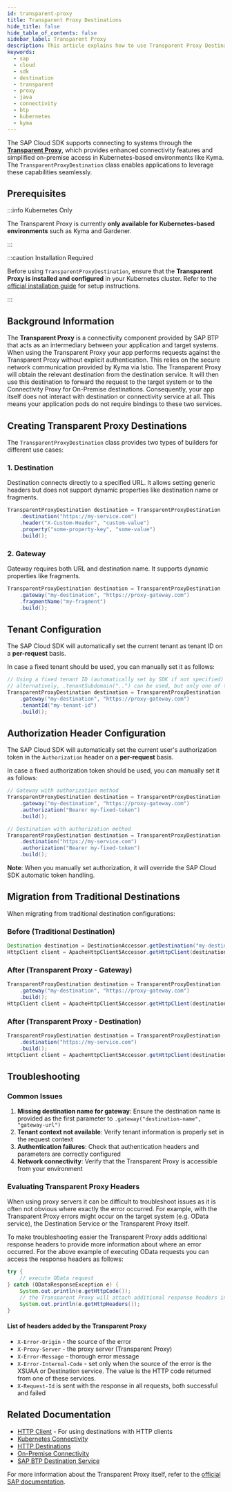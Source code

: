 ```yaml
---
id: transparent-proxy
title: Transparent Proxy Destinations
hide_title: false
hide_table_of_contents: false
sidebar_label: Transparent Proxy
description: This article explains how to use Transparent Proxy Destinations to connect to systems through the SAP BTP Transparent Proxy.
keywords:
  - sap
  - cloud
  - sdk
  - destination
  - transparent
  - proxy
  - java
  - connectivity
  - btp
  - kubernetes
  - kyma
---
```



The SAP Cloud SDK supports connecting to systems through the [**Transparent Proxy**](https://help.sap.com/docs/connectivity/sap-btp-connectivity-cf/transparent-proxy-for-kubernetes), which provides enhanced connectivity features and simplified on-premise access in Kubernetes-based environments like Kyma.
The `TransparentProxyDestination` class enables applications to leverage these capabilities seamlessly.

## Prerequisites

:::info Kubernetes Only

The Transparent Proxy is currently **only available for Kubernetes-based environments** such as Kyma and Gardener.

:::

:::caution Installation Required

Before using `TransparentProxyDestination`, ensure that the **Transparent Proxy is installed and configured** in your Kubernetes cluster.
Refer to the [official installation guide](https://help.sap.com/docs/connectivity/sap-btp-connectivity-cf/installation-47b8844e90be440881838a5d5d9f8a68) for setup instructions.

:::

## Background Information

The **Transparent Proxy** is a connectivity component provided by SAP BTP that acts as an intermediary between your application and target systems.
When using the Transparent Proxy your app performs requests against the Transparent Proxy without explicit authentication.
This relies on the secure network communication provided by Kyma via Istio.
The Transparent Proxy will obtain the relevant destination from the destination service.
It will then use this destination to forward the request to the target system or to the Connectivity Proxy for On-Premise destinations.
Consequently, your app itself does not interact with destination or connectivity service at all.
This means your application pods do not require bindings to these two services.

## Creating Transparent Proxy Destinations

The `TransparentProxyDestination` class provides two types of builders for different use cases:

### 1. Destination

Destination connects directly to a specified URL.
It allows setting generic headers but does not support dynamic properties like destination name or fragments.

```java
TransparentProxyDestination destination = TransparentProxyDestination
    .destination("https://my-service.com")
    .header("X-Custom-Header", "custom-value")
    .property("some-property-key", "some-value")
    .build();
```

### 2. Gateway

Gateway requires both URL and destination name.
It supports dynamic properties like fragments.

```java
TransparentProxyDestination destination = TransparentProxyDestination
    .gateway("my-destination", "https://proxy-gateway.com")
    .fragmentName("my-fragment")
    .build();
```

## Tenant Configuration

The SAP Cloud SDK will automatically set the current tenant as tenant ID on a **per-request** basis.

In case a fixed tenant should be used, you can manually set it as follows:

```java
// Using a fixed tenant ID (automatically set by SDK if not specified)
// alternatively, .tenantSubdomain("..") can be used, but only one of the two options may be set
TransparentProxyDestination destination = TransparentProxyDestination
    .gateway("my-destination", "https://proxy-gateway.com")
    .tenantId("my-tenant-id")
    .build();
```

## Authorization Header Configuration

The SAP Cloud SDK will automatically set the current user's authorization token in the `Authorization` header on a **per-request** basis.

In case a fixed authorization token should be used, you can manually set it as follows:

```java
// Gateway with authorization method
TransparentProxyDestination destination = TransparentProxyDestination
    .gateway("my-destination", "https://proxy-gateway.com")
    .authorization("Bearer my-fixed-token")
    .build();

// Destination with authorization method
TransparentProxyDestination destination = TransparentProxyDestination
    .destination("https://my-service.com")
    .authorization("Bearer my-fixed-token")
    .build();
```

**Note**: When you manually set authorization, it will override the SAP Cloud SDK automatic token handling.

## Migration from Traditional Destinations

When migrating from traditional destination configurations:

### Before (Traditional Destination)

```java
Destination destination = DestinationAccessor.getDestination("my-destination");
HttpClient client = ApacheHttpClient5Accessor.getHttpClient(destination);
```

### After (Transparent Proxy - Gateway)

```java
TransparentProxyDestination destination = TransparentProxyDestination
    .gateway("my-destination", "https://proxy-gateway.com")
    .build();
HttpClient client = ApacheHttpClient5Accessor.getHttpClient(destination);
```

### After (Transparent Proxy - Destination)

```java
TransparentProxyDestination destination = TransparentProxyDestination
    .destination("https://my-service.com")
    .build();
HttpClient client = ApacheHttpClient5Accessor.getHttpClient(destination);
```

## Troubleshooting

### Common Issues

1. **Missing destination name for gateway**: Ensure the destination name is provided as the first parameter to `.gateway("destination-name", "gateway-url")`
2. **Tenant context not available**: Verify tenant information is properly set in the request context
3. **Authentication failures**: Check that authentication headers and parameters are correctly configured
4. **Network connectivity**: Verify that the Transparent Proxy is accessible from your environment

### Evaluating Transparent Proxy Headers

When using proxy servers it can be difficult to troubleshoot issues as it is often not obvious where exactly the error occurred.
For example, with the Transparent Proxy errors might occur on the target system (e.g. OData service), the Destination Service or the Transparent Proxy itself.

To make troubleshooting easier the Transparent Proxy adds additional response headers to provide more information about where an error occurred.
For the above example of executing OData requests you can access the response headers as follows:

```java
try {
    // execute OData request
} catch (ODataResponseException e) {
    System.out.println(e.getHttpCode());
    // the Transparent Proxy will attach additional response headers in case an error occurred
    System.out.println(e.getHttpHeaders());
}
```

#### List of headers added by the Transparent Proxy

- `X-Error-Origin` - the source of the error
- `X-Proxy-Server` - the proxy server (Transparent Proxy)
- `X-Error-Message` - thorough error message
- `X-Error-Internal-Code` - set only when the source of the error is the XSUAA or Destination service. The value is the HTTP code returned from one of these services.
- `X-Request-Id` is sent with the response in all requests, both successful and failed

## Related Documentation

- [HTTP Client](http-client) - For using destinations with HTTP clients
- [Kubernetes Connectivity](/docs/java/environments/kubernetes-kyma#executing-requests)
- [HTTP Destinations](http-destinations)
- [On-Premise Connectivity](on-premise)
- [SAP BTP Destination Service](btp-destination-service)

For more information about the Transparent Proxy itself, refer to the [official SAP documentation](https://help.sap.com/docs/connectivity/sap-btp-connectivity-cf/transparent-proxy-for-kubernetes).

